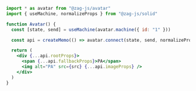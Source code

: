 ```jsx
import * as avatar from "@zag-js/avatar"
import { useMachine, normalizeProps } from "@zag-js/solid"

function Avatar() {
  const [state, send] = useMachine(avatar.machine({ id: "1" }))

  const api = createMemo(() => avatar.connect(state, send, normalizeProps))

  return (
    <div {...api.rootProps}>
      <span {...api.fallbackProps}>PA</span>
      <img alt="PA" src={src} {...api.imageProps} />
    </div>
  )
}
```
